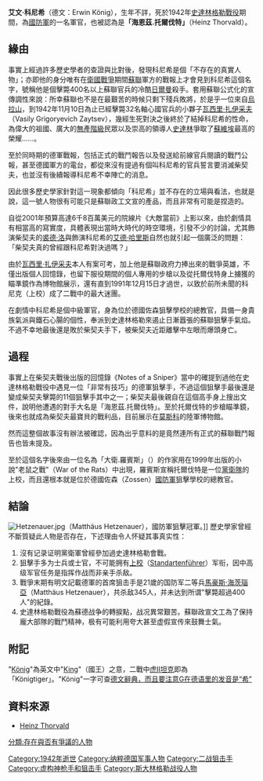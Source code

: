 {{copyedit|time=2010-10-24T22:39:33+00:00}}
'''艾文·科尼希'''（德文：Erwin König），生年不詳，死於1942年[[史達林格勒戰役|史達林格勒戰役]]期間，為[[德意志國防軍|國防軍]]的一名軍官，也被認為是'''「海恩茲.托爾伐特」'''（Heinz Thorvald）。

== 緣由 ==
事實上經過許多歷史學者的查證與比對後，發現科尼希是個「不存在的真實人物」；亦即他的身分唯有在[[蘇德戰爭|衛國戰爭]]期間[[蘇聯|蘇聯]]軍方的戰報上才會見到科尼希這個名字，號稱他是個擊斃400名以上蘇聯官兵的冷酷[[日爾曼|日爾曼]]殺手。套用蘇聯公式化的宣傳調性來說：所幸蘇聯也不是在最艱苦的時候只剩下殘兵敗將，於是乎一位來自[[烏拉山|烏拉山]]，到1942年11月10日為止已經擊斃32名軸心國官兵的小夥子[[瓦西里·扎伊采夫_(狙擊手)|瓦西里·扎伊采夫]]（Vasily Grigoryevich Zaytsev），幾經生死對決之後終於了結掉科尼希的性命，為偉大的祖國、廣大的[[無產階級|無產階級]]民眾以及崇高的領導人[[史達林|史達林]]爭取了[[蘇維埃|蘇維埃]]最高的榮耀……。

至於同時期的德軍戰報，包括正式的戰鬥報告以及發送給前線官兵閱讀的戰鬥公報，甚至德國軍方的電台，都從來沒有提過有個叫科尼希的官兵誓言要消滅柴契夫，也並沒有後續報導科尼希不幸陣亡的消息。

因此很多歷史學家針對這一現象都傾向「科尼希」並不存在的立場與看法，也就是說，這一號人物很有可能只是蘇聯政工文宣的產品，而且非常有可能是捏造的。

自從2001年預算高達6千8百萬美元的院線片《大敵當前》上影以來，由於劇情具有相當高的寫實度，具體表現出當時大時代的時空環境，引發不少的討論，尤其飾演柴契夫的[[裘德·洛|裘德·洛]]與飾演科尼希的[[艾德·哈里斯|艾德·哈里斯]]自然也就引起一個廣泛的問題：「柴契夫真的曾經跟科尼希對決過嗎？」

由於[[瓦西里·扎伊采夫_(狙擊手)|瓦西里·扎伊采夫]]本人有案可考，加上他是蘇聯政府力捧出來的戰爭英雄，不僅出版個人回憶錄，也留下服役期間的個人專用的步槍以及從托爾伐特身上擄獲的瞄準鏡作為博物館展示，還有直到1991年12月15日才過世，以致於前所未聞的科尼克（上校）成了二戰中的最大迷團。

在劇情中科尼希是個中級軍官，身為位於德國佐森狙擊學校的總教官，具備一身貴族氣派與鐵石心腸的個性，奉派到史達林格勒來遏止日漸囂張的蘇聯狙擊手氣焰。不過不幸地最後還是敗於柴契夫手下，被柴契夫近距離擊中左眼而爆頭身亡。

== 過程 ==
事實上在柴契夫戰後出版的回憶錄《Notes of a Sniper》當中的確提到過他在史達林格勒戰役中遇見一位「非常有技巧」的德軍狙擊手，不過這個狙擊手最後還是變成柴契夫擊斃的11個狙擊手其中之一；柴契夫最後親自在這個高手身上搜出文件，說明他遭遇的對手大名是「海恩茲.托爾伐特」。至於托爾伐特的步槍瞄準鏡，後來也就成為柴契夫最寶貝的戰利品，目前展示在[[莫斯科|莫斯科]]的陸軍博物館。

然而這整個故事沒有辦法被確認，因為出乎意料的是竟然連所有正式的蘇聯戰鬥報告也皆未提及。

至於這個名字後來由一位名為「大衛.羅賓斯」（{{link-en|David L. Robbins|David L. Robbins (Virginia writer)}}）的作家用在1999年出版的小說"老鼠之戰"（War of the Rats）中出現，羅賓斯宣稱托爾伐特是一位[[黨衛隊|黨衛隊]]的上校，而且還根本就是位於德國佐森（Zossen）[[德意志國防軍|國防軍]]狙擊學校的總教官。

== 結論 ==
[[File:Hetzenauer.jpg|thumb]]（Matthäus Hetzenauer），國防軍狙擊冠軍。]]
歷史學家曾經不斷質疑此人物是否存在，下述理由令人怀疑其事真实性：

#沒有记录证明黨衛軍曾經參加過史達林格勒會戰。
#狙擊手多为士兵或士官，不可能拥有[[上校|上校]]（[[旗隊領袖|Standartenführer]]）军衔，因中高级军官任务是指挥作战而非亲手杀敌。
#戰爭末期有明文記載德軍的首席狙击手是21歲的国防军二等兵[[馬豪斯·海茨瑙亞|馬豪斯·海茨瑙亞]]（Matthäus Hetzenauer），共杀敌345人，并未达到所谓"擊斃超過400人"的紀錄。 
#史達林格勒戰役為蘇德战争的轉捩點，战况異常艱苦。蘇聯政宣文工為了保持龐大部隊的戰鬥精神，极有可能利用夸大甚至虚假宣传來鼓舞士氣。

== 附記 ==
"[[王|König]]"為英文中"[[王|King]]"（國王）之意，二戰中[[虎II坦克|虎II坦克]]即為「Königtiger」。"König"一字可查[https://web.archive.org/web/20080312033437/http://www.ptsgi.com/chinese_tw2/dictionary/dictionary.html 德文辭典，而且要注意G在德语里的发音是“希”]

== 資料來源 ==
*[http://en.wikipedia.org/wiki/Heinz_Thorvald Heinz Thorvald]{{Wayback|url=http://en.wikipedia.org/wiki/Heinz_Thorvald |date=20071103150710 }}

[[Category:1942年逝世|Category:1942年逝世]]
[[Category:纳粹德国军事人物|Category:纳粹德国军事人物]]
[[Category:二战狙击手|Category:二战狙击手]]
[[Category:虚构神枪手和狙击手|Category:虚构神枪手和狙击手]]
[[分類:存在與否有爭議的人物|分類:存在與否有爭議的人物]]
[[Category:斯大林格勒战役人物|Category:斯大林格勒战役人物]]